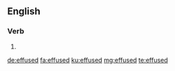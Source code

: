 ==English==

===Verb===
{{head|en|verb form}}

# {{en-past of|effuse}}

[[de:effused]]
[[fa:effused]]
[[ku:effused]]
[[mg:effused]]
[[te:effused]]
